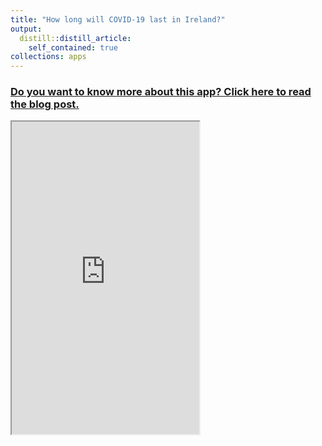 ```yaml
---
title: "How long will COVID-19 last in Ireland?"
output:
  distill::distill_article:
    self_contained: true
collections: apps
---
```


### [Do you want to know more about this app? Click here to read the blog post.](https://www.hamilton.ie/covid19/posts/2020-09-11-how-long-will-covid-19-last-in-ireland/)

<iframe src="https://rstudioserver.hamilton.ie:3838/users/aparnell/howlong/" class="l-screen-inset shaded" height = "500px"></iframe>